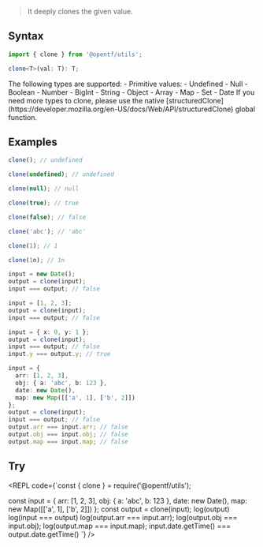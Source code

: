 
> It deeply clones the given value.

## Syntax

```ts
import { clone } from '@opentf/utils';

clone<T>(val: T): T;
```

<Callout type="info">
The following types are supported:
- Primitive values:
    - Undefined
    - Null
    - Boolean
    - Number
    - BigInt
    - String
- Object
- Array
- Map
- Set
- Date
</Callout>

<Callout type="info">
If you need more types to clone, please use the native [structuredClone](https://developer.mozilla.org/en-US/docs/Web/API/structuredClone) global function.
</Callout>

## Examples

```ts
clone(); // undefined

clone(undefined); // undefined

clone(null); // null

clone(true); // true

clone(false); // false

clone('abc'); // 'abc'

clone(1); // 1

clone(1n); // 1n

input = new Date();
output = clone(input);
input === output; // false

input = [1, 2, 3];
output = clone(input);
input === output; // false

input = { x: 0, y: 1 };
output = clone(input);
input === output; // false
input.y === output.y; // true

input = { 
  arr: [1, 2, 3], 
  obj: { a: 'abc', b: 123 },
  date: new Date(),
  map: new Map([['a', 1], ['b', 2]]) 
};
output = clone(input);
input === output; // false
output.arr === input.arr; // false
output.obj === input.obj; // false
output.map === input.map; // false
```

## Try

<REPL code={`const { clone } = require('@opentf/utils');

const input = { 
  arr: [1, 2, 3], 
  obj: { a: 'abc', b: 123 },
  date: new Date(),
  map: new Map([['a', 1], ['b', 2]]) 
};
const output = clone(input);
log(output)
log(input === output)
log(output.arr === input.arr);
log(output.obj === input.obj);
log(output.map === input.map);
input.date.getTime() === output.date.getTime()
`} />
